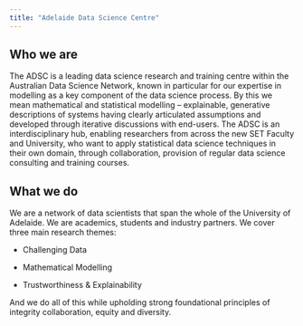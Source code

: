 ```yaml
---
title: "Adelaide Data Science Centre"
---
```


## Who we are

The ADSC is a leading data science research and training centre within the Australian Data Science Network, known in particular for our expertise in modelling as a key component of the data science process. By this we mean mathematical and statistical modelling -- explainable, generative descriptions of systems having clearly articulated assumptions and developed through iterative discussions with end-users. The ADSC is an interdisciplinary hub, enabling researchers from across the new SET Faculty and University, who want to apply statistical data science techniques in their own domain, through collaboration, provision of regular data science consulting and training courses.

## What we do

We are a network of data scientists that span the whole of the University of Adelaide. We are academics, students and industry partners. We cover three main research themes:

-   Challenging Data

-   Mathematical Modelling

-   Trustworthiness & Explainability

And we do all of this while upholding strong foundational principles of integrity collaboration, equity and diversity.

